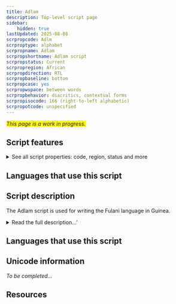 ```yaml
---
title: Adlam
description: Top-level script page
sidebar:
    hidden: true
lastUpdated: 2025-08-08
scrpropcode: Adlm
scrproptype: alphabet
scrpropname: Adlam
scrpropshortname: Adlam script
scrpropstatus: Current
scrpropregion: African
scrpropdirection: RTL
scrpropbaseline: bottom
scrpropcase: yes
scrpropwspace: between words
scrpropbehavior: diacritics, contextual forms
scrpropisocode: 166 (right-to-left alphabetic)
scrpropotcode: unspecified
---
```


<span style='background-color:yellow'>_This page is a work in progress._</span>


## Script features

<details>
<summary> See all script properties: code, region, status and more</summary>
<ScriptInfo />
</details>

## Languages that use this script

<WsList script='Adlm' wsMax='5' />

## Script description

The Adlam script is used for writing the Fulani language in Guinea.

<details>
<summary>Read the full description...'</summary>Prior to the creation of this script, the Fulani language was written in the Latin and Arabic scripts. In the 1980s, two teenage brothers, Ibrahima and Abdoulaye Barry, wondered why their language did not have its own script and set about creating one. They named their script ‘Adlam’ because the first four characters in the repertoire represent A, D, L, and M.

Following the creation of the script, the two brothers initially produced hand-written textbooks to aid in its dissemination. They first taught their other family members to read and write, then the women and children in their village. Along with the script, the books taught lessons in water hygiene and basic medical care. Gradually, the script grew in popularity and the brothers set up learning centres in Togo, Senegal, Benin, and even amongst Fulani speakers in New York. Eventually, the means were available to print the script, and a newspaper and a number of printed books were published. However, the rapid growth of Adlam attracted the attention of the Guinean government, who were opposed to the new script which they could not read, and Ibrahim was imprisoned for three months. After his release, in 2007, he moved to America and took a job with a software company. He used the expertise and financial savings he acquired there to create software for Adlam, and by 2012 three fonts and a keyboard had been created.

The script is written from right to left and letters can be joined to one another (cursive) or separate. There are 28 letters in all, and each letter has four forms, including upper- and lower-case forms. The script is an alphabet, with both consonant and vowel characters. Adlam also contains a set of digits from 0-9 and a number of diacritics for marking vowel length, [gemination](/reference/glossary#gemination), and foreign sounds. The glottal stop is also indicated with a diacritic.
</details>

## Languages that use this script

<WsList script='Adlm' wsMax='5' />

## Unicode information

_To be completed..._

## Resources

<ScriptResources detailSummary='seemore' />

